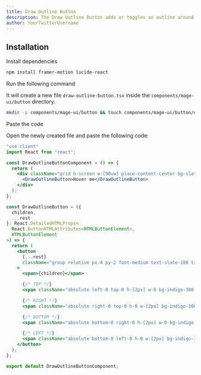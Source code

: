 ```yaml
---
title: Draw Outline Button
description: The Draw Outline Button adds or toggles an outline around an element, enhancing visibility and focus in the UI.
author: YourTwitterUsername
---
```


<ComponentPreview name="button-draw-outline-button--docs" />

## Installation

<Steps>
<Step>Install dependencies</Step>

```bash
npm install framer-motion lucide-react
```

<Step>Run the following command</Step>

It will create a new file `draw-outline-button.tsx` inside the `components/mage-ui/button` directory.

```bash 
mkdir -p components/mage-ui/button && touch components/mage-ui/button/draw-outline-button.tsx
```

<Step>Paste the code</Step> 

Open the newly created file and paste the following code:

```jsx 
"use client"
import React from "react";

const DrawOutlineButtonComponent = () => {
  return (
    <div className="grid h-screen w-[90vw] place-content-center bg-slate-900 p-4">
      <DrawOutlineButton>Hover me</DrawOutlineButton>
    </div>
  );
};

const DrawOutlineButton = ({
  children,
  ...rest
}: React.DetailedHTMLProps<
  React.ButtonHTMLAttributes<HTMLButtonElement>,
  HTMLButtonElement
>) => {
  return (
    <button
      {...rest}
      className="group relative px-4 py-2 font-medium text-slate-100 transition-colors duration-[400ms] hover:text-indigo-300"
    >
      <span>{children}</span>

      {/* TOP */}
      <span className="absolute left-0 top-0 h-[2px] w-0 bg-indigo-300 transition-all duration-100 group-hover:w-full" />

      {/* RIGHT */}
      <span className="absolute right-0 top-0 h-0 w-[2px] bg-indigo-300 transition-all delay-100 duration-100 group-hover:h-full" />

      {/* BOTTOM */}
      <span className="absolute bottom-0 right-0 h-[2px] w-0 bg-indigo-300 transition-all delay-200 duration-100 group-hover:w-full" />

      {/* LEFT */}
      <span className="absolute bottom-0 left-0 h-0 w-[2px] bg-indigo-300 transition-all delay-300 duration-100 group-hover:h-full" />
    </button>
  );
};

export default DrawOutlineButtonComponent;

```
</Steps>


